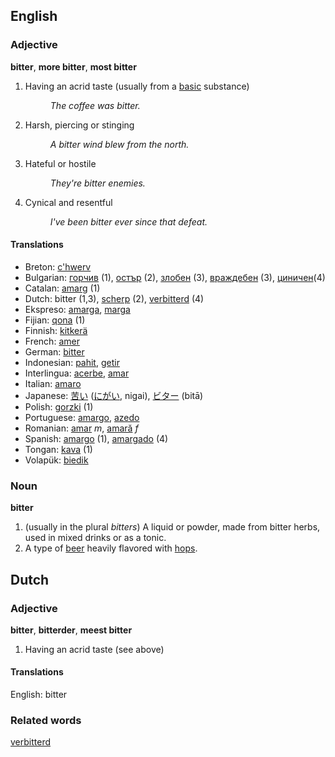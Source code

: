 ==English==

=== Adjective ===
'''bitter''', '''more bitter''', '''most bitter'''

# Having an acrid taste (usually from a [[base|basic]] substance)
#: ''The coffee was bitter.''
# Harsh, piercing or stinging
#: ''A bitter wind blew from the north.''
# Hateful or hostile
#: ''They're bitter enemies.''
# Cynical and resentful
#: ''I've been bitter ever since that defeat.''

==== Translations ====
*Breton: [[c'hwerv]]
*Bulgarian: [[горчив]] (1), [[остър]] (2), [[злобен]] (3), [[враждебен]] (3), [[циничен]](4)
*Catalan: [[amarg]] (1)
*Dutch: bitter (1,3), [[scherp]] (2), [[verbitterd]] (4)
*Ekspreso: [[amarga]], [[marga]]
*Fijian: [[qona]] (1)
*Finnish: [[kitkerä]]
*French: [[amer]]
*German: [[bitter]]
*Indonesian: [[pahit]], [[getir]]
*Interlingua: [[acerbe]], [[amar]]
*Italian: [[amaro]]
*Japanese: [[苦い]] ([[にがい]], nigai), [[ビター]] (bitā)
*Polish: [[gorzki]] (1)
*Portuguese: [[amargo]], [[azedo]]
*Romanian: [[amar]] ''m'', [[amară]] ''f''
*Spanish: [[amargo]] (1), [[amargado]] (4)
*Tongan: [[kava]] (1)
*Volapük: [[biedik]]

=== Noun ===
'''bitter'''

# (usually in the plural ''bitters'') A liquid or powder, made from bitter herbs, used in mixed drinks or as a tonic.
# A type of [[beer]] heavily flavored with [[hops]].


==Dutch==

=== Adjective ===
'''bitter''', '''bitterder''', '''meest bitter'''

# Having an acrid taste (see above)

====Translations====
English: bitter

===Related words===
[[verbitterd]]